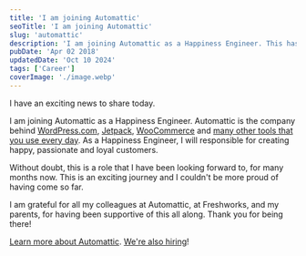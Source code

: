 ```yaml
---
title: 'I am joining Automattic'
seoTitle: 'I am joining Automattic'
slug: 'automattic'
description: 'I am joining Automattic as a Happiness Engineer. This has been a role that I have been looking forward to many months now.'
pubDate: 'Apr 02 2018'
updatedDate: 'Oct 10 2024'
tags: ['Career']
coverImage: './image.webp'
---
```


I have an exciting news to share today.

I am joining Automattic as a Happiness Engineer. Automattic is the company behind [WordPress.com](https://wordpress.com/), [Jetpack](http://jetpack.com/), [WooCommerce](http://woocommerce.com/) and [many other tools that you use every day](https://automattic.com/). As a Happiness Engineer, I will responsible for creating happy, passionate and loyal customers.

Without doubt, this is a role that I have been looking forward to, for many months now. This is an exciting journey and I couldn't be more proud of having come so far.

I am grateful for all my colleagues at Automattic, at Freshworks, and my parents, for having been supportive of this all along. Thank you for being there!

[Learn more about Automattic](https://automattic.com/about/). [We're also hiring](https://automattic.com/work-with-us/)!
